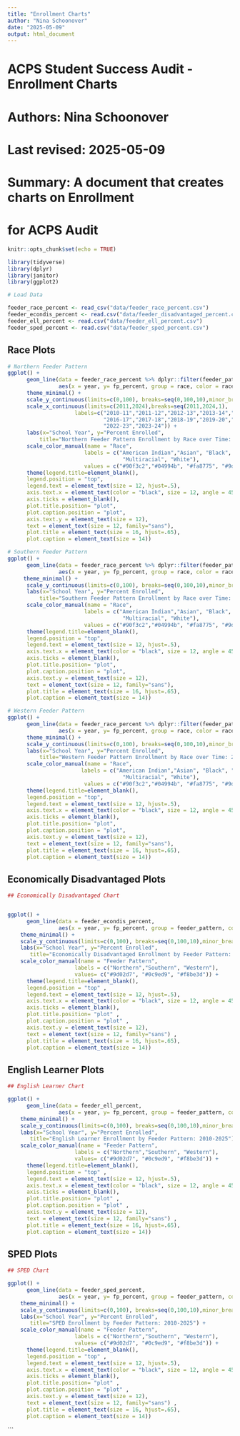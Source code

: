 ```yaml
---
title: "Enrollment Charts"
author: "Nina Schoonover"
date: "2025-05-09"
output: html_document
---
```

###############################################################
# ACPS Student Success Audit - Enrollment Charts       
# Authors: Nina Schoonover     
# Last revised: 2025-05-09
# Summary: A document that creates charts on Enrollment
#          for ACPS Audit

```r
knitr::opts_chunk$set(echo = TRUE)

library(tidyverse)
library(dplyr)
library(janitor)
library(ggplot2)

# Load Data

feeder_race_percent <- read_csv("data/feeder_race_percent.csv")
feeder_econdis_percent <- read.csv("data/feeder_disadvantaged_percent.csv")
feeder_ell_percent <- read.csv("data/feeder_ell_percent.csv")
feeder_sped_percent <- read.csv("data/feeder_sped_percent.csv")


```

## Race Plots

```r

# Northern Feeder Pattern
ggplot() +
      geom_line(data = feeder_race_percent %>% dplyr::filter(feeder_pattern=="Northern"),
                aes(x = year, y= fp_percent, group = race, color = race)) +
      theme_minimal() +
      scale_y_continuous(limits=c(0,100), breaks=seq(0,100,10),minor_breaks=seq(0,100,5)) +
      scale_x_continuous(limits=c(2011,2024),breaks=seq(2011,2024,1),
                     labels=c("2010-11","2011-12","2012-13","2013-14","2014-15","2015-16",
                              "2016-17","2017-18","2018-19","2019-20","2020-21","2021-22",
                              "2022-23","2023-24")) +
      labs(x="School Year", y="Percent Enrolled", 
          title="Northern Feeder Pattern Enrollment by Race over Time: 2010-2025") +
      scale_color_manual(name = "Race",
                        labels = c("American Indian","Asian", "Black", "Hispanic", "Pacific Islander", 
                                    "Multiracial", "White"), 
                        values = c("#90f3c2","#04994b", "#fa8775", "#9d02d7", "#ff23bc", "#0c9ed9", "#f8be3d"))  + 
      theme(legend.title=element_blank(), 
      legend.position = "top", 
      legend.text = element_text(size = 12, hjust=.5), 
      axis.text.x = element_text(color = "black", size = 12, angle = 45, hjust = 1), 
      axis.ticks = element_blank(), 
      plot.title.position= "plot", 
      plot.caption.position = "plot", 
      axis.text.y = element_text(size = 12), 
      text = element_text(size = 12, family="sans"), 
      plot.title = element_text(size = 16, hjust=.65), 
      plot.caption = element_text(size = 14)) 

# Southern Feeder Pattern
ggplot() +
      geom_line(data = feeder_race_percent %>% dplyr::filter(feeder_pattern=="Southern"),
                aes(x = year, y= fp_percent, group = race, color = race)) +
     theme_minimal() +
      scale_y_continuous(limits=c(0,100), breaks=seq(0,100,10),minor_breaks=seq(0,100,5)) +
      labs(x="School Year", y="Percent Enrolled", 
          title="Southern Feeder Pattern Enrollment by Race over Time: 2010-2025") +
      scale_color_manual(name = "Race",
                        labels = c("American Indian","Asian", "Black", "Hispanic", "Pacific Islander", 
                                    "Multiracial", "White"), 
                        values = c("#90f3c2","#04994b", "#fa8775", "#9d02d7", "#ff23bc", "#0c9ed9", "#f8be3d"))  + 
      theme(legend.title=element_blank(), 
      legend.position = "top", 
      legend.text = element_text(size = 12, hjust=.5), 
      axis.text.x = element_text(color = "black", size = 12, angle = 45, hjust = 1), 
      axis.ticks = element_blank(), 
      plot.title.position= "plot", 
      plot.caption.position = "plot", 
      axis.text.y = element_text(size = 12), 
      text = element_text(size = 12, family="sans"), 
      plot.title = element_text(size = 16, hjust=.65), 
      plot.caption = element_text(size = 14)) 

# Western Feeder Pattern
ggplot() +
      geom_line(data = feeder_race_percent %>% dplyr::filter(feeder_pattern=="Western"),
                aes(x = year, y= fp_percent, group = race, color = race)) +
      theme_minimal() +
      scale_y_continuous(limits=c(0,100), breaks=seq(0,100,10),minor_breaks=seq(0,100,5)) +
      labs(x="School Year", y="Percent Enrolled", 
          title="Western Feeder Pattern Enrollment by Race over Time: 2010-2025") +
      scale_color_manual(name = "Race",
                       labels = c("American Indian","Asian", "Black", "Hispanic", "Pacific Islander", 
                                    "Multiracial", "White"), 
                        values = c("#90f3c2","#04994b", "#fa8775", "#9d02d7", "#ff23bc", "#0c9ed9", "#f8be3d")) + 
      theme(legend.title=element_blank(), 
      legend.position = "top", 
      legend.text = element_text(size = 12, hjust=.5), 
      axis.text.x = element_text(color = "black", size = 12, angle = 45, hjust = 1), 
      axis.ticks = element_blank(), 
      plot.title.position= "plot", 
      plot.caption.position = "plot", 
      axis.text.y = element_text(size = 12), 
      text = element_text(size = 12, family="sans"), 
      plot.title = element_text(size = 16, hjust=.65), 
      plot.caption = element_text(size = 14)) 

```

## Economically Disadvantaged Plots

```r
## Economically Disadvantaged Chart


ggplot() +
      geom_line(data = feeder_econdis_percent,
                aes(x = year, y= fp_percent, group = feeder_pattern, color = feeder_pattern)) +
    theme_minimal() +
    scale_y_continuous(limits=c(0,100), breaks=seq(0,100,10),minor_breaks=seq(0,100,5))+
    labs(x="School Year", y="Percent Enrolled", 
       title="Economically Disadvantaged Enrollment by Feeder Pattern: 2010-2025") +
    scale_color_manual(name = "Feeder Pattern",
                     labels = c("Northern","Southern", "Western"),
                     values= c("#9d02d7", "#0c9ed9", "#f8be3d")) +
      theme(legend.title=element_blank(), 
      legend.position = "top" , 
      legend.text = element_text(size = 12, hjust=.5), 
      axis.text.x = element_text(color = "black", size = 12, angle = 45, hjust = 1) , 
      axis.ticks = element_blank(), 
      plot.title.position= "plot" , 
      plot.caption.position = "plot" , 
      axis.text.y = element_text(size = 12), 
      text = element_text(size = 12, family="sans") , 
      plot.title = element_text(size = 16, hjust=.65), 
      plot.caption = element_text(size = 14))

```

## English Learner Plots

```r
## English Learner Chart

ggplot() +
      geom_line(data = feeder_ell_percent,
                aes(x = year, y= fp_percent, group = feeder_pattern, color = feeder_pattern)) +
    theme_minimal() +
    scale_y_continuous(limits=c(0,100), breaks=seq(0,100,10),minor_breaks=seq(0,100,5))+
    labs(x="School Year", y="Percent Enrolled", 
       title="English Learner Enrollment by Feeder Pattern: 2010-2025") +
    scale_color_manual(name = "Feeder Pattern",
                     labels = c("Northern","Southern", "Western"),
                     values= c("#9d02d7", "#0c9ed9", "#f8be3d")) +
      theme(legend.title=element_blank(), 
      legend.position = "top" , 
      legend.text = element_text(size = 12, hjust=.5), 
      axis.text.x = element_text(color = "black", size = 12, angle = 45, hjust = 1) , 
      axis.ticks = element_blank(), 
      plot.title.position= "plot" , 
      plot.caption.position = "plot" , 
      axis.text.y = element_text(size = 12), 
      text = element_text(size = 12, family="sans") , 
      plot.title = element_text(size = 16, hjust=.65), 
      plot.caption = element_text(size = 14))

```

## SPED Plots

```r
## SPED Chart

ggplot() +
      geom_line(data = feeder_sped_percent,
                aes(x = year, y= fp_percent, group = feeder_pattern, color = feeder_pattern)) +
    theme_minimal() +
    scale_y_continuous(limits=c(0,100), breaks=seq(0,100,10),minor_breaks=seq(0,100,5))+
    labs(x="School Year", y="Percent Enrolled", 
       title="SPED Enrollment by Feeder Pattern: 2010-2025") +
    scale_color_manual(name = "Feeder Pattern",
                     labels = c("Northern","Southern", "Western"),
                     values= c("#9d02d7", "#0c9ed9", "#f8be3d")) +
      theme(legend.title=element_blank(), 
      legend.position = "top" , 
      legend.text = element_text(size = 12, hjust=.5), 
      axis.text.x = element_text(color = "black", size = 12, angle = 45, hjust = 1) , 
      axis.ticks = element_blank(), 
      plot.title.position= "plot" , 
      plot.caption.position = "plot" , 
      axis.text.y = element_text(size = 12), 
      text = element_text(size = 12, family="sans") , 
      plot.title = element_text(size = 16, hjust=.65), 
      plot.caption = element_text(size = 14))
```

```

